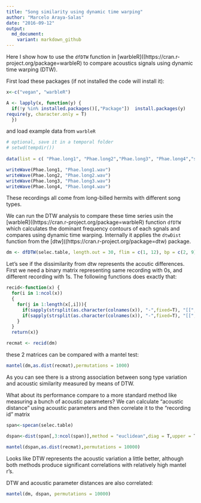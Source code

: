 ```yaml
---
title: "Song similarity using dynamic time warping"
author: "Marcelo Araya-Salas"
date: "2016-09-12"
output: 
  md_document:
    variant: markdown_github
---
```


Here I show how to use the `dfDTW` function in [warbleR]((https://cran.r-project.org/package=warbleR) to compare acoustics signals using dynamic time warping (DTW).

First load these packages (if not installed the code will install it):
```r

x<-c("vegan", "warbleR")

A <- lapply(x, function(y) {
  if(!y %in% installed.packages()[,"Package"])  install.packages(y)
require(y, character.only = T)
  })

```

and load example data from `warbleR`

```r
# optional, save it in a temporal folder
# setwd(tempdir())
 
data(list = c( "Phae.long1", "Phae.long2","Phae.long3", "Phae.long4","selec.table"))

writeWave(Phae.long1, "Phae.long1.wav")
writeWave(Phae.long2, "Phae.long2.wav")
writeWave(Phae.long3, "Phae.long3.wav") 
writeWave(Phae.long4, "Phae.long4.wav")
```

These recordings all come from long-billed hermits with different song types.

We can run the DTW analysis to compare these time series usin the [warbleR]((https://cran.r-project.org/package=warbleR) function `dfDTW` which calculates the dominant frequency contours of each sgnals and compares using dynamic time warping. Internally it applies the `dtwDist` function from the [dtw]((https://cran.r-project.org/package=dtw) package.

```r

dm <- dfDTW(selec.table, length.out = 30, flim = c(1, 12), bp = c(2, 9), wl = 300, img = FALSE, pb = F)
```


Let's see if the dissimilarity from dtw represents the acoutic differences. First we need a binary matrix representing same recording with 0s, and different recording with 1s. The following functions does exactly that:

```r
recid<-function(x) {
  for(i in 1:ncol(x))
  {
    for(j in 1:length(x[,i])){
      if(sapply(strsplit(as.character(colnames(x)), "-",fixed=T), "[[", 1)[j]==sapply(strsplit(as.character(colnames(x)), "-",fixed=T), "[[", 1)[i]) x[j,i]<-0
      if(sapply(strsplit(as.character(colnames(x)), "-",fixed=T), "[[", 1)[j]!=sapply(strsplit(as.character(colnames(x)), "-",fixed=T), "[[", 1)[i]) x[j,i]<-1      
    }
  }
  return(x)}

recmat <- recid(dm)

```

these 2 matrices can be compared with a mantel test:

```r

mantel(dm,as.dist(recmat),permutations = 1000)

```

As you can see there is a strong association between song type variation and acoustic similarity measured by means of DTW.

What about its performance compare to a more standard method like measuring a bunch of acoustic parameters? 
We can calculate "acoustic distance" using acoustic parameters and then correlate it to the "recording id" matrix

```r
span<-specan(selec.table)

dspan<-dist(span[,3:ncol(span)],method = "euclidean",diag = T,upper = T)

mantel(dspan,as.dist(recmat),permutations = 10000)

```

Looks like DTW represents the acoustic variation a little better, although both methods produce significant correlations with relatively high  mantel r's.


DTW and acoustic parameter distances are also correlated:
```r

mantel(dm, dspan, permutations = 10000)

```

